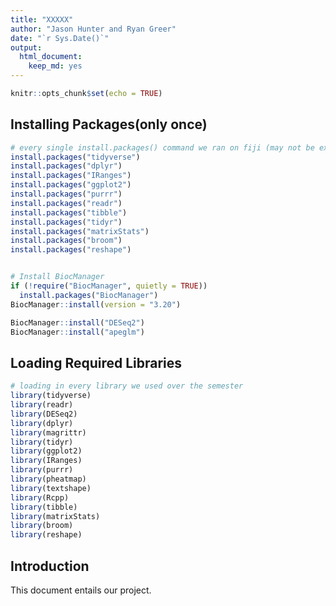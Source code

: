 ```yaml
---
title: "XXXXX"
author: "Jason Hunter and Ryan Greer"
date: "`r Sys.Date()`"
output: 
  html_document:
    keep_md: yes
---
```


```r
knitr::opts_chunk$set(echo = TRUE)
```

## Installing Packages(only once)
```r
# every single install.packages() command we ran on fiji (may not be exhaustive)
install.packages("tidyverse")
install.packages("dplyr")
install.packages("IRanges")
install.packages("ggplot2")
install.packages("purrr")
install.packages("readr")
install.packages("tibble")
install.packages("tidyr")
install.packages("matrixStats")
install.packages("broom")
install.packages("reshape")


# Install BiocManager
if (!require("BiocManager", quietly = TRUE))
  install.packages("BiocManager")
BiocManager::install(version = "3.20")

BiocManager::install("DESeq2")
BiocManager::install("apeglm")

```

## Loading Required Libraries
```r
# loading in every library we used over the semester
library(tidyverse)
library(readr)
library(DESeq2)
library(dplyr)
library(magrittr)
library(tidyr)
library(ggplot2)
library(IRanges)
library(purrr)
library(pheatmap)
library(textshape)
library(Rcpp)
library(tibble)
library(matrixStats)
library(broom)
library(reshape)
```

## Introduction

This document entails our project. 